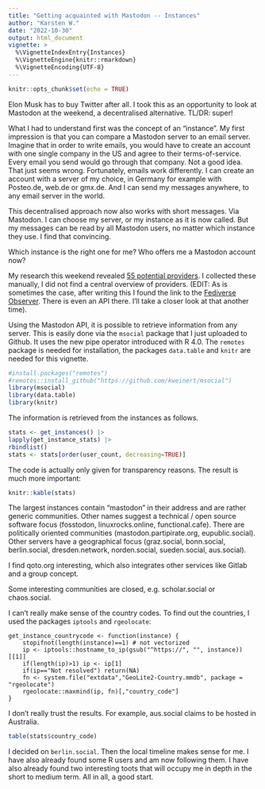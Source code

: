 ```yaml
---
title: "Getting acquainted with Mastodon -- Instances"
author: "Karsten W."
date: "2022-10-30"
output: html_document
vignette: >
  %\VignetteIndexEntry{Instances}
  %\VignetteEngine{knitr::rmarkdown}
  %\VignetteEncoding{UTF-8}
---
```


```r
knitr::opts_chunk$set(echo = TRUE)
```

Elon Musk has to buy Twitter after all. I took this as an opportunity to look at Mastodon at the weekend, a decentralised alternative. TL/DR: super!

What I had to understand first was the concept of an "instance". My first impression is that you can compare a Mastodon server to an email server. Imagine that in order to write emails, you would have to create an account with one single company in the US and agree to their terms-of-service. Every email you send would go through that company. Not a good idea. That just seems wrong. Fortunately, emails work differently. I can create an account with a server of my choice, in Germany for example with Posteo.de, web.de or gmx.de. And I can send my messages anywhere, to any email server in the world.

This decentralised approach now also works with short messages. Via Mastodon. I can choose my server, or my instance as it is now called. But my messages can be read by all Mastodon users, no matter which instance they use. I find that convincing.

Which instance is the right one for me? Who offers me a Mastodon account now? 

My research this weekend revealed [55 potential providers](https://github.com/kweinert/msocial/blob/main/inst/extdata/instances.txt). I collected these manually, I did not find a central overview of providers. (EDIT: As is sometimes the case, after writing this I found the link to the
[Fediverse Observer](https://mastodon.fediverse.observer/list). There is even an API there. I'll take a closer look at that another time).

Using the Mastodon API, it is possible to retrieve information from any server. This is easily done via the `msocial` package that I just uploaded to Github. It uses the new pipe operator introduced with R 4.0. The `remotes` package is needed for installation, the packages `data.table` and `knitr` are needed for this vignette. 

```r
#install.packages("remotes")
#remotes::install_github("https://github.com/kweinert/msocial")
library(msocial)
library(data.table)
library(knitr)
```

The information is retrieved from the instances as follows.

```r
stats <- get_instances() |>
lapply(get_instance_stats) |>
rbindlist()
stats <- stats[order(user_count, decreasing=TRUE)]
```

The code is actually only given for transparency reasons. The result is much more important: 

```r
knitr::kable(stats)
```

The largest instances contain "mastodon" in their address and are rather generic communities. Other names suggest a technical / open source software focus (fosstodon, linuxrocks.online, functional.cafe). There are politically oriented communities (mastodon.partipirate.org, eupublic.social). Other servers have a geographical focus (graz.social, bonn.social, berlin.social, dresden.network, norden.social, sueden.social, aus.social). 

I find qoto.org interesting, which also integrates other services like Gitlab and a group concept.

Some interesting communities are closed, e.g. scholar.social or chaos.social.

I can't really make sense of the country codes. To find out the countries, I used the packages `iptools` and `rgeolocate`:

```
get_instance_countrycode <- function(instance) {
	stopifnot(length(instance)==1) # not vectorized
	ip <- iptools::hostname_to_ip(gsub("^https://", "", instance))[[1]]
	if(length(ip)>1) ip <- ip[1]
	if(ip=="Not resolved") return(NA)
	fn <- system.file("extdata","GeoLite2-Country.mmdb", package = "rgeolocate")
	rgeolocate::maxmind(ip, fn)[,"country_code"]
}
```	

I don't really trust the results. For example, aus.social claims to be hosted in Australia.

```r
table(stats$country_code)
```

I decided on `berlin.social`. Then the local timeline makes sense for me. I have also already found some R users and am now following them. I have also already found two interesting toots that will occupy me in depth in the short to medium term. All in all, a good start.


